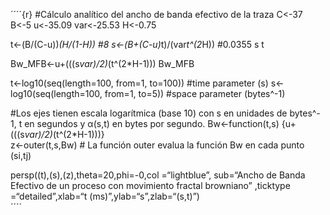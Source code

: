 ´´´´{r}
#Cálculo analítico del ancho de banda efectivo de la traza
C<-37
B<-5
u<-35.09
var<-25.53
H<-0.75

t<-(B/(C-u))*(H/(1-H))      #8
s<-(B+(C-u)*t)/(var*t^(2*H)) #0.0355
s
t

Bw_MFB<-u+(((s*var)/2)*(t^(2*H-1)))
Bw_MFB

t<-log10(seq(length=100, from=1, to=100))    #time parameter (s)
s<-log10(seq(length=100, from=1, to=5)) #space parameter (bytes^-1)

#Los ejes tienen escala logarítmica (base 10) con s en unidades de bytes^- 1, t en segundos y α(s,t) en bytes por segundo.
Bw<-function(t,s) {u+(((s*var)/2)*(t^(2*H-1)))}   
z<-outer(t,s,Bw) # La función outer evalua la función Bw en cada punto
(si,tj)

persp((t),(s),(z),theta=20,phi=-0,col ="lightblue", sub="Ancho de Banda Efectivo de un proceso con movimiento fractal browniano"
      ,ticktype ="detailed",xlab="t (ms)",ylab="s",zlab="(s,t)")  
      ´´´´
